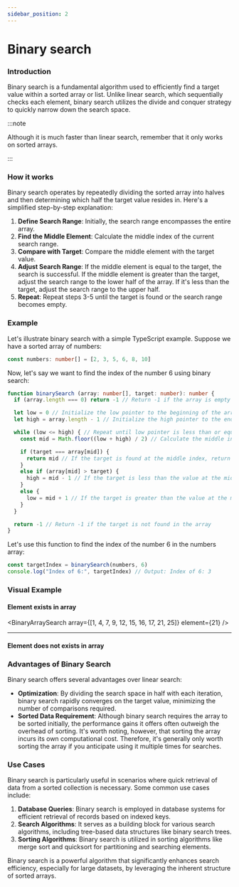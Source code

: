 ```yaml
---
sidebar_position: 2
---
```



# Binary search

### Introduction

Binary search is a fundamental algorithm used to efficiently find a target value within a sorted array or list. Unlike
linear search, which sequentially checks each element, binary search utilizes the divide and conquer strategy to
quickly narrow down the search space.

:::note

Although it is much faster than linear search, remember that it only works on sorted arrays.

:::

### How it works

Binary search operates by repeatedly dividing the sorted array into halves and then determining which half the target
value resides in. Here's a simplified step-by-step explanation:

1. **Define Search Range**: Initially, the search range encompasses the entire array.
2. **Find the Middle Element**: Calculate the middle index of the current search range.
3. **Compare with Target**: Compare the middle element with the target value.
4. **Adjust Search Range**: If the middle element is equal to the target, the search is successful. If the middle element is greater than the target, adjust the search range to the lower half of the array. If it's less than the target, adjust the search range to the upper half.
5. **Repeat**: Repeat steps 3-5 until the target is found or the search range becomes empty.

### Example

Let's illustrate binary search with a simple TypeScript example. Suppose we have a sorted array of numbers:

```typescript
const numbers: number[] = [2, 3, 5, 6, 8, 10]
```

Now, let's say we want to find the index of the number 6 using binary search:

```typescript
function binarySearch (array: number[], target: number): number {
  if (array.length === 0) return -1 // Return -1 if the array is empty

  let low = 0 // Initialize the low pointer to the beginning of the array
  let high = array.length - 1 // Initialize the high pointer to the end of the array

  while (low <= high) { // Repeat until low pointer is less than or equal to high pointer
    const mid = Math.floor((low + high) / 2) // Calculate the middle index of the array

    if (target === array[mid]) {
      return mid // If the target is found at the middle index, return the index
    }
    else if (array[mid] > target) {
      high = mid - 1 // If the target is less than the value at the middle index, move the high pointer to mid - 1
    }
    else {
      low = mid + 1 // If the target is greater than the value at the middle index, move the low pointer to mid + 1
    }
  }

  return -1 // Return -1 if the target is not found in the array
}
```

Let's use this function to find the index of the number 6 in the numbers array:

```typescript
const targetIndex = binarySearch(numbers, 6)
console.log("Index of 6:", targetIndex) // Output: Index of 6: 3
```

### Visual Example

#### Element exists in array

<BinaryArraySearch array={[1, 4, 7, 9, 12, 15, 16, 17, 21, 25]} element={21} />

<hr />

#### Element does not exists in array


### Advantages of Binary Search
Binary search offers several advantages over linear search:

- **Optimization**: By dividing the search space in half with each iteration, binary search rapidly converges on the
target value, minimizing the number of comparisons required.
- **Sorted Data Requirement**: Although binary search requires the array to be sorted initially, the performance gains
it offers often outweigh the overhead of sorting. It's worth noting, however, that sorting the array incurs its own
computational cost. Therefore, it's generally only worth sorting the array if you anticipate using it multiple times
for searches.

### Use Cases
Binary search is particularly useful in scenarios where quick retrieval of data from a sorted collection is necessary.
Some common use cases include:

1. **Database Queries**: Binary search is employed in database systems for efficient retrieval of records based on
indexed keys.
2. **Search Algorithms**: It serves as a building block for various search algorithms, including tree-based data
structures like binary search trees.
3. **Sorting Algorithms**: Binary search is utilized in sorting algorithms like merge sort and quicksort for
partitioning and searching elements.

Binary search is a powerful algorithm that significantly enhances search efficiency, especially for large datasets, by leveraging the inherent structure of sorted arrays.
